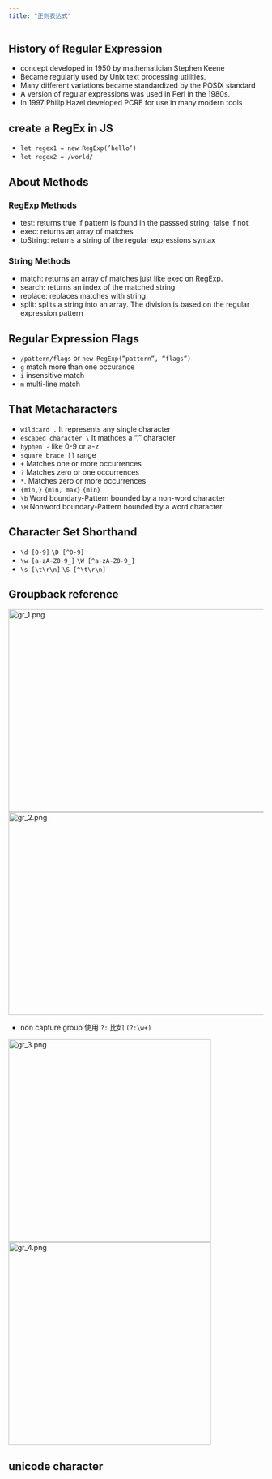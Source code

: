 ```yaml
---
title: "正则表达式"
---
```


## History of Regular Expression

- concept developed in 1950 by mathematician Stephen Keene
- Became regularly used by Unix text processing utilities.
- Many different variations became standardized by the POSIX standard
- A version of regular expressions was used in Perl in the 1980s.
- In 1997 Philip Hazel developed PCRE for use in many modern tools

## create a RegEx in JS

- `let regex1 = new RegExp(’hello’)`
- `let regex2 = /world/`

## About Methods

### RegExp Methods

- test: returns true if pattern is found in the passsed string; false if not
- exec: returns an array of matches
- toString: returns a string of the regular expressions syntax

### String Methods

- match: returns an array of matches just like exec on RegExp.
- search: returns an index of the matched string
- replace: replaces matches with string
- split: splits a string into an array. The division is based on the regular expression pattern

## Regular Expression Flags

- `/pattern/flags` or `new RegExp(”pattern”, “flags”)`
- `g`  match more than one occurance
- `i`  insensitive match
- `m` multi-line match

## That Metacharacters

- `wildcard .`  It represents any single character
- `escaped character \` It mathces a “.” character
- `hyphen -` like 0-9 or a-z
- `square brace []` range
- `+`  Matches one or more occurrences
- `?`  Matches zero or one occurrences
- `*`. Matches zero or more occurrences
- `{min,}`  `{min, max}`  `{min}`
- `\b` Word boundary-Pattern bounded by a non-word character
- `\B` Nonword boundary-Pattern bounded by a word character

## Character Set Shorthand

- `\d [0-9]`  `\D [^0-9]`
- `\w [a-zA-Z0-9_]`  `\W [^a-zA-Z0-9_]`
- `\s [\t\r\n]`  `\S [^\t\r\n]`

## Groupback reference

<Image src="/images/fundamental/gr_1.png" height='400' width='700' alt="gr_1.png" />
<br />
<Image src="/images/fundamental/gr_2.png" height='400' width='700' alt="gr_2.png" />

- non capture group 使用 `?:` 比如 `(?:\w+)`

<div className="grid grid-cols-2 gap-4">
  <div>
    <Image src="/images/fundamental/gr_3.png" height='400' width='400' alt="gr_3.png" />
  </div>
  <div>
    <Image src="/images/fundamental/gr_4.png" height='400' width='400' alt="gr_4.png" />
  </div>
</div>


## unicode character